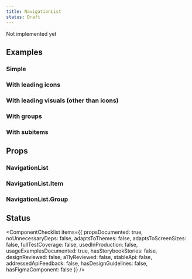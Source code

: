 ```yaml
---
title: NavigationList
status: Draft
---
```


<Note variant="warning">Not implemented yet</Note>

## Examples

### Simple

### With leading icons

### With leading visuals (other than icons)

### With groups

### With subitems

## Props

### NavigationList

### NavigationList.Item

### NavigationList.Group

## Status

<ComponentChecklist
  items={{
    propsDocumented: true,
    noUnnecessaryDeps: false,
    adaptsToThemes: false,
    adaptsToScreenSizes: false,
    fullTestCoverage: false,
    usedInProduction: false,
    usageExamplesDocumented: true,
    hasStorybookStories: false,
    designReviewed: false,
    a11yReviewed: false,
    stableApi: false,
    addressedApiFeedback: false,
    hasDesignGuidelines: false,
    hasFigmaComponent: false
  }}
/>
